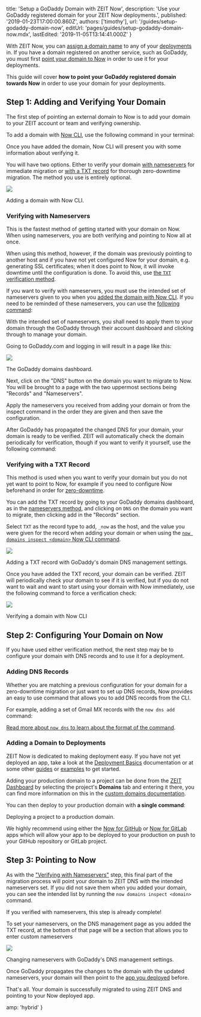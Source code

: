 
  title: 'Setup a GoDaddy Domain with ZEIT Now',
  description:
    'Use your GoDaddy registered domain for your ZEIT Now deployments.',
  published: '2019-01-23T17:00:00.860Z',
  authors: ['timothy'],
  url: '/guides/setup-godaddy-domain-now',
  editUrl: 'pages/guides/setup-godaddy-domain-now.mdx',
  lastEdited: '2019-11-05T13:14:41.000Z'
}

With ZEIT Now, you can [assign a domain name](/docs/v2/custom-domains#deploying-with-your-domain) to any of your [deployments](/docs/v2/deployments/basics/) in. If you have a domain registered on another service, such as GoDaddy, you must first [point your domain to Now](/guides/zero-downtime-domain-migration/) in order to use it for your deployments.

This guide will cover **how to point your GoDaddy registered domain towards Now** in order to use your domain for your deployments.

## Step 1: Adding and Verifying Your Domain

The first step of pointing an external domain to Now is to add your domain to your ZEIT account or team and verifying ownership.

To add a domain with [Now CLI](/docs/v2/getting-started/installation#now-cli), use the following command in your terminal:

<Snippet dark text="now domains add <domain>" />

Once you have added the domain, Now CLI will present you with some information about verifying it.

You will have two options. Either to verify your domain [with nameservers](#verifying-with-nameservers) for immediate migration or [with a TXT record](#verifying-with-a-txt-record) for thorough zero-downtime migration. The method you use is entirely optional.

<Image
  src="https://assets.zeit.co/image/upload/v1548370520/front/guides/godaddy-migration/now-cli-add-domain.png"
  width={1562/2}
  height={1318/2}
  oversize
/>
<Caption style={{marginTop: '-64px'}}>Adding a domain with Now CLI.</Caption>

### Verifying with Nameservers

This is the fastest method of getting started with your domain on Now. When using nameservers, you are both verifying and pointing to Now all at once.

When using this method, however, if the domain was previously pointing to another host and if you have not yet configured Now for your domain, e.g. generating SSL certificates; when it does point to Now, it will invoke downtime until the configuration is done. To avoid this, use [the `TXT` verification method](#verifying-with-a-txt-record).

If you want to verify with nameservers, you must use the intended set of nameservers given to you when you [added the domain with Now CLI](/docs/v2/custom-domains). If you need to be reminded of these nameservers, you can use the [following command](/docs/v2/custom-domains):

<Snippet dark text="now domains inspect <domain>" />

With the intended set of nameservers, you shall need to apply them to your domain through the GoDaddy through their account dashboard and clicking through to manage your domain.

Going to GoDaddy.com and logging in will result in a page like this:

<Image
  src="https://assets.zeit.co/image/upload/v1548370520/front/guides/godaddy-migration/godaddy-dashboard.png"
  width={1946/2}
  height={1350/2}
  oversize
/>
<Caption style={{marginTop: '-48px'}}>The GoDaddy domains dashboard.</Caption>

Next, click on the "DNS" button on the domain you want to migrate to Now. You will be brought to a page with the two uppermost sections being "Records" and "Nameservers".

Apply the nameservers you received from adding your domain or from the inspect command in the order they are given and then save the configuration.

After GoDaddy has propagated the changed DNS for your domain, your domain is ready to be verified. ZEIT will automatically check the domain periodically for verification, though if you want to verify it yourself, use the following command:

<Snippet dark text="now domains verify <domain>" />

### Verifying with a TXT Record

This method is used when you want to verify your domain but you do not yet want to point to Now, for example if you need to configure Now beforehand in order for [zero-downtime](/guides/zero-downtime-domain-migration/).

You can add the TXT record by going to your GoDaddy domains dashboard, as in the [nameservers method](#verifying-with-nameservers), and clicking on `DNS` on the domain you want to migrate, then clicking add in the "Records" section.

Select `TXT` as the record type to add, `_now` as the host, and the value you were given for the record when adding your domain or when using the [`now domains inspect <domain>` Now CLI command](/docs/v2/custom-domains).

<Image
  src="https://assets.zeit.co/image/upload/v1548370520/front/guides/godaddy-migration/godaddy-dns-add.png"
  width={1946/2}
  height={1350/2}
  oversize
/>
<Caption style={{marginTop: '-48px'}}>Adding a TXT record with GoDaddy's domain DNS management settings.</Caption>

Once you have added the TXT record, your domain can be verified. ZEIT will periodically check your domain to see if it is verified, but if you do not want to wait and want to start using your domain with Now immediately, use the following command to force a verification check:

<Snippet dark text="now domains verify <domain>" />

<Image
  src="https://assets.zeit.co/image/upload/v1548370520/front/guides/godaddy-migration/now-cli-verify-domain.png"
  width={1562/2}
  height={808/2}
  oversize
/>
<Caption style={{marginTop: '-64px'}}>Verifying a domain with Now CLI</Caption>

## Step 2: Configuring Your Domain on Now

If you have used either verification method, the next step may be to configure your domain with DNS records and to use it for a deployment.

### Adding DNS Records

Whether you are matching a previous configuration for your domain for a zero-downtime migration or just want to set up DNS records, Now provides an easy to use command that allows you to add DNS records from the CLI.

For example, adding a set of Gmail MX records with the `now dns add` command:

<Snippet
  dark
  text="now dns add <domain> @ MX ASPMX.L.GOOGLE.COM 1 && now dns add <domain> @ MX ALT1.ASPMX.L.GOOGLE.COM 5 && now dns add <domain> @ MX ALT2.ASPMX.L.GOOGLE.COM 5 && now dns add <domain> @ MX ALT3.ASPMX.L.GOOGLE.COM 10 && now dns add <domain> @ MX ALT4.ASPMX.L.GOOGLE.COM 10"
/>

[Read more about `now dns` to learn about the format of the command](/docs/v2/advanced/domains/dns/).

### Adding a Domain to Deployments

ZEIT Now is dedicated to making deployment easy. If you have not yet deployed an app, take a look at the [Deployment Basics](/docs/v2/deployments/basics) documentation or at some other [guides](/guides) or [examples](/examples) to get started.

Adding your production domain to a project can be done from the [ZEIT Dashboard](/dashboard) by selecting the project's **Domains** tab and entering it there, you can find more information on this in the [custom domains documentation](https://zeit.co/docs/v2/custom-domains/#adding-a-domain).

You can then deploy to your production domain with **a single command**:

<Snippet dark text="now --prod" />
<Caption>Deploying a project to a production domain.</Caption>

We highly recommend using either the [Now for GitHub](/docs/v2/advanced/now-for-github/) or [Now for GitLab](/docs/v2/advanced/now-for-gitlab/) apps which will allow your app to be deployed to your production on push to your GitHub repository or GitLab project.

## Step 3: Pointing to Now

As with the ["Verifying with Nameservers"](#verifying-with-nameservers) step, this final part of the migration process will point your domain to ZEIT DNS with the intended nameservers set. If you did not save them when you added your domain, you can see the intended list by running the `now domains inspect <domain>` command.

If you verified with nameservers, this step is already complete!

To set your nameservers, on the DNS management page as you added the TXT record, at the bottom of that page will be a section that allows you to enter custom nameservers

<Image
  src="https://assets.zeit.co/image/upload/v1548388022/front/guides/godaddy-migration/godaddy-ns-add.png"
  width={1946/2}
  height={1350/2}
  oversize
/>
<Caption style={{marginTop: '-48px'}}>Changing nameservers with GoDaddy's DNS management settings.</Caption>

Once GoDaddy propagates the changes to the domain with the updated nameservers, your domain will then point to the [app you deployed](#adding-a-domain-to-deployments) before.

That's all. Your domain is successfully migrated to using ZEIT DNS and pointing to your Now deployed app.


  amp: 'hybrid'
}
